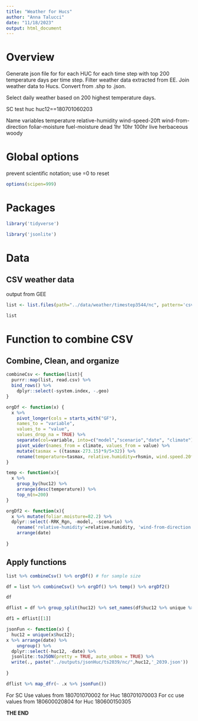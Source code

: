 ```yaml
---
title: "Weather for Hucs"
author: "Anna Talucci"
date: "11/18/2023"
output: html_document
---
```




# Overview
Generate json file for for each HUC for each time step with top 200 temperature days per time step.
Filter weather data extracted from EE. Join weather data to Hucs. Convert from .shp to .json.

Select daily weather based on 200 highest temperature days.

SC test huc huc12==180701060203

Name variables
temperature
relative-humidity
wind-speed-20ft
wind-from-direction
foliar-moisture
fuel-moisture
dead
1hr
10hr
100hr
live
herbaceous
woody



# Global options
prevent scientific notation; use =0 to reset
```r
options(scipen=999)
```

# Packages
```r
library('tidyverse')

library('jsonlite')

```

# Data
## CSV weather data
output from GEE
```r
list <- list.files(path="../data/weather/timestep3544/nc", pattern='csv$', full.names = TRUE)
```
```r
list
```
# Function to combine CSV
## Combine, Clean, and organize
```r
combineCsv <- function(list){
  purrr::map(list, read.csv) %>%
  bind_rows() %>%
    dplyr::select(-system.index, -.geo) 
}
```

```r
orgDf <- function(x) {
  x %>%
    pivot_longer(cols = starts_with("GF"),
    names_to = "variable",
    values_to = "value", 
    values_drop_na = TRUE) %>%
    separate(col=variable, into=c("model","scenario","date", "climate"), sep="_", fill="right")  %>%
    pivot_wider(names_from = climate, values_from = value) %>%
    mutate(tasmax = ((tasmax-273.15)*9/5+32)) %>%
    rename(temperature=tasmax, relative.humidity=rhsmin, wind.speed.20ft=ws, wind.from.direction=wd) 
}
```

```r
temp <- function(x){
  x %>% 
    group_by(huc12) %>%
    arrange(desc(temperature)) %>%
    top_n(n=200)
}
```

```r
orgDf2 <- function(x){
  x %>% mutate(foliar.moisture=82.2) %>%
  dplyr::select(-RRK_Rgn, -model, -scenario) %>%
    rename('relative-humidity'=relative.humidity, 'wind-from-direction'=wind.from.direction, 'wind-speed-20ft'=wind.speed.20ft, 'foliar-moisture'=foliar.moisture) %>%
    arrange(date)
    
}

```
## Apply  functions
```r
list %>% combineCsv() %>% orgDf() # for sample size
```

```r
df = list %>% combineCsv() %>% orgDf() %>% temp() %>% orgDf2() 
```

```r
df
```

```r
dflist = df %>% group_split(huc12) %>% set_names(df$huc12 %>% unique %>% sort)
```

```r
df1 = dflist[[1]]
```

```r
jsonFun <- function(x) {
  huc12 = unique(x$huc12);
x %>% arrange(date) %>%
    ungroup() %>%
  dplyr::select(-huc12, -date) %>%
  jsonlite::toJSON(pretty = TRUE, auto_unbox = TRUE) %>%
  write(., paste("../outputs/jsonHuc/ts2039/nc/",huc12,'_2039.json'))
  
}
```

```r
dflist %>% map_dfr(~ .x %>% jsonFun())
```
For SC Use values from 180701070002 for Huc 180701070003
For cc use values from 180600020804 for Huc 180600150305


**THE END**